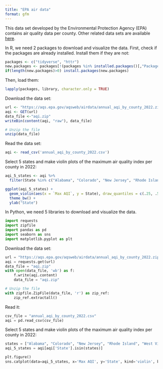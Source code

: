 ```yaml
---
title: "EPA air data"
format: gfm
---
```


This data set developed by the Environmental Protection Agency (EPA) contains air quality data per county. Other related data sets are available [here](https://aqs.epa.gov/aqsweb/airdata/download_files.html#AQI).

In R, we need 2 packages to download and visualize the data. First, check if the packages are already installed. Install them if they are not:

```r
packages <- c("tidyverse", "httr") 
new.packages <- packages[!(packages %in% installed.packages()[,"Package"])] 
if(length(new.packages)>0) install.packages(new.packages) 
```

Then, load them:

```r
lapply(packages, library, character.only = TRUE)
```

Download the data set:

```r
url <- "https://aqs.epa.gov/aqsweb/airdata/annual_aqi_by_county_2022.zip" 
aqi <- GET(url) 
data_file <-"aqi.zip" 
writeBin(content(aqi, "raw"), data_file)

# Unzip the file
unzip(data_file)
```

Read the data set:

```r
aqi <- read_csv('annual_aqi_by_county_2022.csv')
```

Select 5 states and make violin plots of the maximum air quality index per county in 2022:

```r
aqi_5_states <- aqi %>% 
  filter(State %in% c("Alabama", "Colorado", "New Jersey", "Rhode Island", "West Virginia")) 

ggplot(aqi_5_states) +
  geom_violin(aes(x = `Max AQI`, y = State), draw_quantiles = c(.25, .5, .75)) +
  theme_bw() +
  ylab("State")
```

In Python, we need 5 libraries to download and visualize the data.

```python
import requests 
import zipfile
import pandas as pd
import seaborn as sns
import matplotlib.pyplot as plt
```

Download the data set:

```python
url = "https://aqs.epa.gov/aqsweb/airdata/annual_aqi_by_county_2022.zip" 
aqi = requests.get(url)
data_file = "aqi.zip"
with open(data_file, 'wb') as f:
    f.write(aqi.content)
    data_file = "aqi.zip"

# Unzip the file
with zipfile.ZipFile(data_file, 'r') as zip_ref:
    zip_ref.extractall()
```

Read it:

```python
csv_file = "annual_aqi_by_county_2022.csv" 
aqi = pd.read_csv(csv_file)
```

Select 5 states and make violin plots of the maximum air quality index per county in 2022:

```python
states = ["Alabama", "Colorado", "New Jersey", "Rhode Island", "West Virginia"]
aqi_5_states = aqi[aqi['State'].isin(states)]

plt.figure()
sns.catplot(data=aqi_5_states, x='Max AQI', y='State', kind='violin', bw=.15)
```
